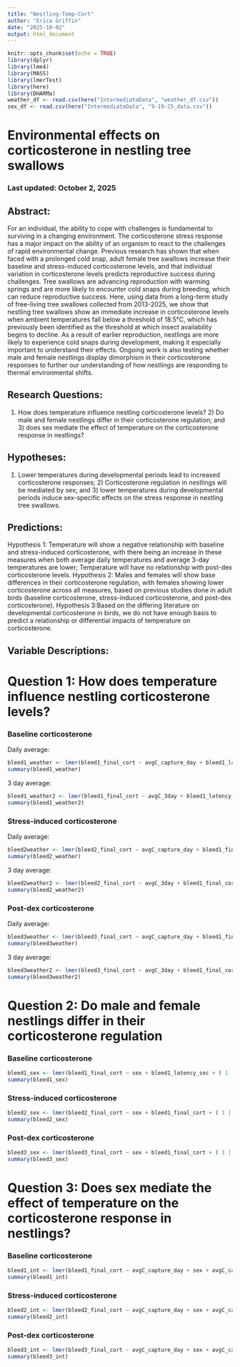 ```yaml
---
title: "Nestling-Temp-Cort"
author: "Erica Griffin"
date: "2025-10-02"
output: html_document
---
```


```r
knitr::opts_chunk$set(echo = TRUE)
library(dplyr)
library(lme4)
library(MASS)
library(lmerTest)
library(here)
library(DHARMa)
weather_df <- read.csv(here("IntermediateData", "weather_df.csv"))
sex_df <- read.csv(here("IntermediateData", "9-19-25_data.csv"))
```

# Environmental effects on corticosterone in nestling tree swallows

### Last updated: October 2, 2025

## Abstract:

For an individual, the ability to cope with challenges is fundamental to surviving in a changing environment. The corticosterone stress response has a major impact on the ability of an organism to react to the challenges of rapid environmental change. Previous research has shown that when faced with a prolonged cold snap, adult female tree swallows increase their baseline and stress-induced corticosterone levels, and that individual variation in corticosterone levels predicts reproductive success during challenges. Tree swallows are advancing reproduction with warming springs and are more likely to encounter cold snaps during breeding, which can reduce reproductive success. Here, using data from a long-term study of free-living tree swallows collected from 2013-2025, we show that nestling tree swallows show an immediate increase in corticosterone levels when ambient temperatures fall below a threshold of 18.5°C, which has previously been identified as the threshold at which insect availability begins to decline. As a result of earlier reproduction, nestlings are more likely to experience cold snaps during development, making it especially important to understand their effects. Ongoing work is also testing whether male and female nestlings display dimorphism in their corticosterone responses to further our understanding of how nestlings are responding to thermal environmental shifts.

## Research Questions:

1)  How does temperature influence nestling corticosterone levels? 2) Do male and female nestlings differ in their corticosterone regulation; and 3) does sex mediate the effect of temperature on the corticosterone response in nestlings?

## Hypotheses:

1)  Lower temperatures during developmental periods lead to increased corticosterone responses; 2) Corticosterone regulation in nestlings will be mediated by sex; and 3) lower temperatures during developmental periods induce sex-specific effects on the stress response in nestling tree swallows.

## Predictions:

Hypothesis 1: Temperature will show a negative relationship with baseline and stress-induced corticosterone, with there being an increase in these measures when both average daily temperatures and average 3-day temperatures are lower; Temperature will have no relationship with post-dex corticosterone levels. Hypothesis 2: Males and females will show base differences in their corticosterone regulation, with females showing lower corticosterone across all measures, based on previous studies done in adult birds (baseline corticosterone, stress-induced corticosterone, and post-dex corticosterone). Hypothesis 3:Based on the differing literature on developmental corticosterone in birds, we do not have enough basis to predict a relationship or differential impacts of temperature on corticosterone.

## Variable Descriptions:

# Question 1: How does temperature influence nestling corticosterone levels?

### Baseline corticosterone

Daily average:

```r
bleed1_weather <- lmer(bleed1_final_cort ~ avgC_capture_day + bleed1_latency_sec + ( 1 | nest_key), data = weather_df)
summary(bleed1_weather)
```

3 day average:

```r
bleed1_weather2 <- lmer(bleed1_final_cort ~ avgC_3day + bleed1_latency_sec + ( 1 | nest_key), data = weather_df)
summary(bleed1_weather2)
```

### Stress-induced corticosterone

Daily average:

```r
bleed2weather <- lmer(bleed2_final_cort ~ avgC_capture_day + bleed1_final_cort + ( 1 | nest_key), data = weather_df)
summary(bleed2_weather)
```

3 day average:

```r
bleed2weather2 <- lmer(bleed2_final_cort ~ avgC_3day + bleed1_final_cort + ( 1 | nest_key), data = weather_df)
summary(bleed2_weather2)
```

### Post-dex corticosterone

Daily average:

```r
bleed3weather <- lmer(bleed3_final_cort ~ avgC_capture_day + bleed1_final_cort + ( 1 | nest_key), data = weather_df)
summary(bleed3weather)
```

3 day average:

```r
bleed3weather2 <- lmer(bleed3_final_cort ~ avgC_3day + bleed1_final_cort + ( 1 | nest_key), data = weather_df)
summary(bleed3weather2)
```

# Question 2: Do male and female nestlings differ in their corticosterone regulation

### Baseline corticosterone

```r
bleed1_sex <- lmer(bleed1_final_cort ~ sex + bleed1_latency_sec + ( 1 | nest_key), data = sex_df)
summary(bleed1_sex)
```

### Stress-induced corticosterone

```r
bleed2_sex <- lmer(bleed2_final_cort ~ sex + bleed1_final_cort + ( 1 | nest_key), data = sex_df)
summary(bleed2_sex)
```

### Post-dex corticosterone

```r
bleed3_sex <- lmer(bleed3_final_cort ~ sex + bleed1_final_cort + ( 1 | nest_key), data = sex_df)
summary(bleed3_sex)
```

# Question 3: Does sex mediate the effect of temperature on the corticosterone response in nestlings?

### Baseline corticosterone

```r
bleed1_int <- lmer(bleed1_final_cort ~ avgC_capture_day + sex + avgC_capture_day*sex + bleed1_latency_sec + mass + (1 | nest_key), data = sex_df)
summary(bleed1_int)
```

### Stress-induced corticosterone

```r
bleed2_int <- lmer(bleed2_final_cort ~ avgC_capture_day + sex + avgC_capture_day*sex + bleed1_final_cort + mass + (1 | nest_key), data = sex_df)
summary(bleed2_int)
```

### Post-dex corticosterone

```r
bleed3_int <- lmer(bleed3_final_cort ~ avgC_capture_day + sex + avgC_capture_day*sex + bleed1_final_cort + mass + (1 | nest_key), data = sex_df)
summary(bleed3_int)
```

